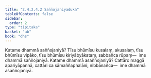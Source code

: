 ```yaml
---
title: "2.4.2.4.2 Saññojaniyaduka"
tableOfContents: false
sidebar:
  order: 2
type: "tipitaka"
basket: "ab"
book: "dhs"
---
```



<DynamicBreadcrumb />

<Division number="1479" book="dhs" bookNo="29" page="280">

<Paragraph number="2190" book="dhs">
Katame dhammā saññojaniyā? Tīsu bhūmīsu kusalaṃ, akusalaṃ, tīsu bhūmīsu vipāko, tīsu bhūmīsu kiriyābyākataṃ, sabbañca rūpaṃ—  ime dhammā saññojaniyā.
</Paragraph>

</Division>
<Division number="1480" book="dhs" bookNo="29" page="280">

<Paragraph number="2191" book="dhs">
Katame dhammā asaññojaniyā? Cattāro maggā apariyāpannā, cattāri ca sāmaññaphalāni, nibbānañca—  ime dhammā asaññojaniyā.
</Paragraph>
</Division>